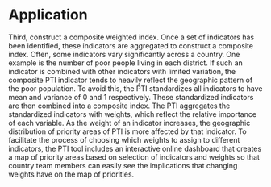 # Application {#application}

Third, construct a composite weighted index. Once a set of indicators has been identified, these indicators are aggregated to construct a composite index. Often, some indicators vary significantly across a country. One example is the number of poor people living in each district. If such an indicator is combined with other indicators with limited variation, the composite PTI indicator tends to heavily reflect the geographic pattern of the poor population. To avoid this, the PTI standardizes all indicators to have mean and variance of 0 and 1 respectively. These standardized indicators are then combined into a composite index. The PTI aggregates the standardized indicators with weights, which reflect the relative importance of each variable. As the weight of an indicator increases, the geographic distribution of priority areas of PTI is more affected by that indicator. To facilitate the process of choosing which weights to assign to different indicators, the PTI tool includes an interactive online dashboard that creates a map of priority areas based on selection of indicators and weights so that country team members can easily see the implications that changing weights have on the map of priorities. 